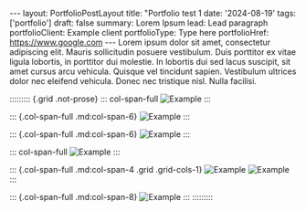 \-\-- layout: PortfolioPostLayout title: \"Portfolio test 1 date: \'2024-08-19\' tags: \[\'portfolio\'\] draft: false summary: Lorem Ipsum lead: Lead paragraph portfolioClient: Example client portfolioType: Type here portfolioHref: https://www.google.com \-\-- Lorem ipsum dolor sit amet, consectetur adipiscing elit. Mauris sollicitudin posuere vestibulum. Duis porttitor ex vitae ligula lobortis, in porttitor dui molestie. In lobortis dui sed lacus suscipit, sit amet cursus arcu vehicula. Quisque vel tincidunt sapien. Vestibulum ultrices dolor nec eleifend vehicula. Donec nec tristique nisl. Nulla facilisi.

::::::::: {.grid .not-prose}
::: col-span-full
![Example](//placehold.co/900x750/EEE/31343C)
:::

::: {.col-span-full .md:col-span-6}
![Example](//placehold.co/450x375/EEE/31343C)
:::

::: {.col-span-full .md:col-span-6}
![Example](//placehold.co/450x375/EEE/31343C)
:::

::: col-span-full
![Example](//placehold.co/900x750/EEE/31343C)
:::

::: {.col-span-full .md:col-span-4 .grid .grid-cols-1}
![Example](//placehold.co/600x500/EEE/31343C) ![Example](//placehold.co/600x500/EEE/31343C)
:::

::: {.col-span-full .md:col-span-8}
![Example](//placehold.co/600x500/EEE/31343C)
:::
:::::::::
